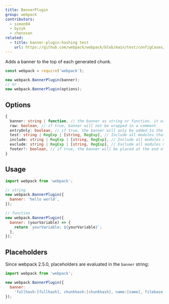 ```yaml
---
title: BannerPlugin
group: webpack
contributors:
  - simon04
  - byzyk
  - chenxsan
related:
  - title: banner-plugin-hashing test
    url: https://github.com/webpack/webpack/blob/main/test/configCases/plugins/banner-plugin-hashing/webpack.config.js
---
```


Adds a banner to the top of each generated chunk.

```javascript
const webpack = require('webpack');

new webpack.BannerPlugin(banner);
// or
new webpack.BannerPlugin(options);
```

## Options

```ts
{
  banner: string | function, // the banner as string or function, it will be wrapped in a comment
  raw: boolean, // if true, banner will not be wrapped in a comment
  entryOnly: boolean, // if true, the banner will only be added to the entry chunks
  test: string | RegExp | [string, RegExp], // Include all modules that pass test assertion.
  include: string | RegExp | [string, RegExp], // Include all modules matching any of these conditions.
  exclude: string | RegExp | [string, RegExp], // Exclude all modules matching any of these conditions.
  footer?: boolean, // if true, the banner will be placed at the end of the compilation
}
```

## Usage

```javascript
import webpack from 'webpack';

// string
new webpack.BannerPlugin({
  banner: 'hello world',
});

// function
new webpack.BannerPlugin({
  banner: (yourVariable) => {
    return `yourVariable: ${yourVariable}`;
  },
});
```

## Placeholders

Since webpack 2.5.0, placeholders are evaluated in the `banner` string:

```javascript
import webpack from 'webpack';

new webpack.BannerPlugin({
  banner:
    'fullhash:[fullhash], chunkhash:[chunkhash], name:[name], filebase:[filebase], query:[query], file:[file]',
});
```
